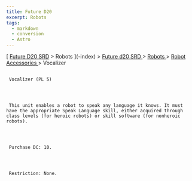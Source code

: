 ```yaml
---
title: Future D20
excerpt: Robots
tags:
  - markdown
  - conversion
  - Astro
---
```







[
[Future D20 SRD]( / ) > Robots
     ](-index)
     >
     [
      Future d20 SRD
     ](future-d20-srd-index)
     >
     [
      Robots
     ](future-d20-srd-robots-index)
     >
     [
      Robot Accessories
     ](future-d20-srd-robots-robot-accessories-index)
     > Vocalizer
    





## 
     Vocalizer (PL 5)
    



     This unit enables a robot to speak any language it knows. It must have the appropriate Speak Language skill, either acquired through class levels (for heroic robots) or skill software (for nonheroic robots).
    



     Purchase DC: 10.
    



     Restriction: None.
    




